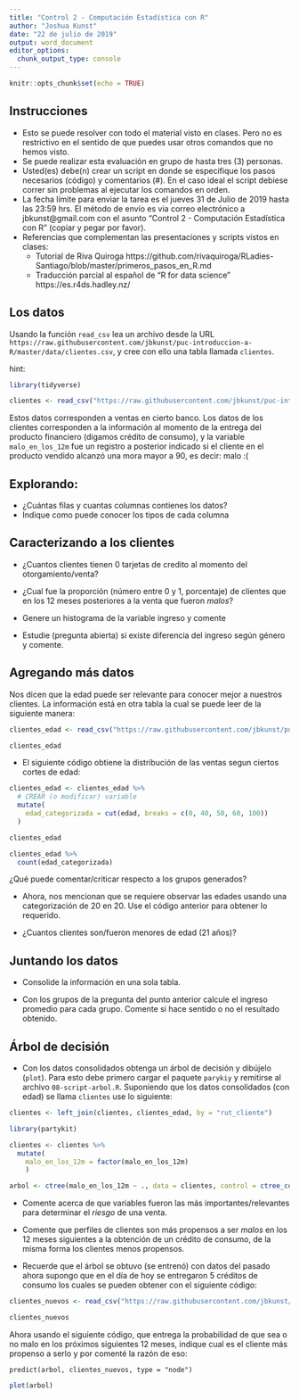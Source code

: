 ```yaml
---
title: "Control 2 - Computación Estadística con R"
author: "Joshua Kunst"
date: "22 de julio de 2019"
output: word_document
editor_options: 
  chunk_output_type: console
---
```


```r
knitr::opts_chunk$set(echo = TRUE)
```

## Instrucciones

- Esto se puede resolver con todo el material visto en clases. Pero no es restrictivo en el sentido
de que puedes usar otros comandos que no hemos visto. 
- Se puede realizar esta evaluación en grupo de hasta tres (3) personas.
- Usted(es) debe(n) crear un script en donde se especifique los pasos necesarios (código) y comentarios (#).
En el caso ideal el script debiese correr  sin problemas al ejecutar los comandos en orden.
- La fecha límite para enviar la tarea es el jueves 31 de Julio de 2019 hasta las 23:59 hrs. El método
de envío es via correo electrónico a jbkunst@gmail.com con el asunto "Control 2 - Computación Estadística con R" (copiar y pegar
por favor).
- Referencias que complementan las presentaciones y scripts vistos en clases: 
  - Tutorial de Riva Quiroga https://github.com/rivaquiroga/RLadies-Santiago/blob/master/primeros_pasos_en_R.md 
  - Traducción parcial al español de "R for data science" https://es.r4ds.hadley.nz/
  
## Los datos

Usando la función `read_csv` lea un archivo desde la URL `https://raw.githubusercontent.com/jbkunst/puc-introduccion-a-R/master/data/clientes.csv`, y cree con ello una tabla llamada `clientes`.

hint:

```r
library(tidyverse)

clientes <- read_csv("https://raw.githubusercontent.com/jbkunst/puc-introduccion-a-R/master/data/clientes.csv")
```



Estos datos corresponden a ventas en cierto banco. Los datos de los clientes 
corresponden a la información al momento de la entrega del producto financiero (digamos crédito de consumo), 
y la variable `malo_en_los_12m` fue un registro a posterior indicado si el cliente en el producto vendido 
alcanzó una mora mayor a 90, es decir: malo :( 

## Explorando:

- ¿Cuántas filas y cuantas columnas contienes los datos?
- Indique como puede conocer los tipos de cada columna

## Caracterizando a los clientes

- ¿Cuantos clientes tienen 0 tarjetas de credito al momento del otorgamiento/venta?

- ¿Cual fue la proporción (número entre 0 y 1, porcentaje) de clientes que en los 12 meses posteriores
a la venta que fueron _malos_?

- Genere un histograma de la variable ingreso y comente

- Estudie (pregunta abierta) si existe diferencia del ingreso según género y comente.

## Agregando más datos

Nos dicen que la edad puede ser relevante para conocer mejor a nuestros clientes. La información
está en otra tabla la cual se puede leer de la siguiente manera:

```r
clientes_edad <- read_csv("https://raw.githubusercontent.com/jbkunst/puc-introduccion-a-R/master/data/clientes-edad.csv")
```

```r
clientes_edad
```

- El siguiente código obtiene la distribución de las ventas segun ciertos cortes de edad:


```r
clientes_edad <- clientes_edad %>% 
  # CREAR (o modificar) variable
  mutate(
    edad_categorizada = cut(edad, breaks = c(0, 40, 50, 60, 100))
  )

clientes_edad

clientes_edad %>% 
  count(edad_categorizada)
```

¿Qué puede comentar/criticar respecto a los grupos generados?

- Ahora, nos mencionan que se requiere observar las edades usando una categorización de 20 en 20. 
Use el código anterior para obtener lo requerido.

- ¿Cuantos clientes son/fueron menores de edad (21 años)?


## Juntando los datos

- Consolide la información en una sola tabla.

- Con los grupos de la pregunta del punto anterior calcule el ingreso promedio para cada grupo. Comente
si hace sentido o no el resultado obtenido.


## Árbol de decisión

- Con los datos consolidados obtenga un árbol de decisión y dibújelo (`plot`). Para esto debe primero
cargar el paquete `parykiy` y remitirse al archivo `08-script-arbol.R`. Suponiendo
que los datos consolidados (con edad) se llama `clientes` use lo siguiente:

```r
clientes <- left_join(clientes, clientes_edad, by = "rut_cliente")
```


```r
library(partykit)

clientes <- clientes %>% 
  mutate(
    malo_en_los_12m = factor(malo_en_los_12m)
    )

arbol <- ctree(malo_en_los_12m ~ ., data = clientes, control = ctree_control(maxdepth = 3))
```

- Comente acerca de que variables fueron las más importantes/relevantes para determinar el _riesgo_
de una venta.

- Comente que perfiles de clientes son más propensos a ser _malos_ en los 12 meses siguientes a
la obtención de un crédito de consumo, de la misma forma los clientes menos propensos.

- Recuerde que el árbol se obtuvo (se entrenó) con datos del pasado ahora supongo que en el día 
de hoy se entregaron 5 créditos de consumo los cuales se pueden obtener con el siguiente código:

```r
clientes_nuevos <- read_csv("https://raw.githubusercontent.com/jbkunst/puc-introduccion-a-R/master/data/clientes-nuevos.csv")
```

```r
clientes_nuevos
```

Ahora usando el siguiente código, que entrega la probabilidad de que sea o no malo en los próximos siguientes
12 meses, indique cual es el cliente más propenso a serlo y por comenté la razón de eso: 

```
predict(arbol, clientes_nuevos, type = "node")
```


```r
plot(arbol)
```



